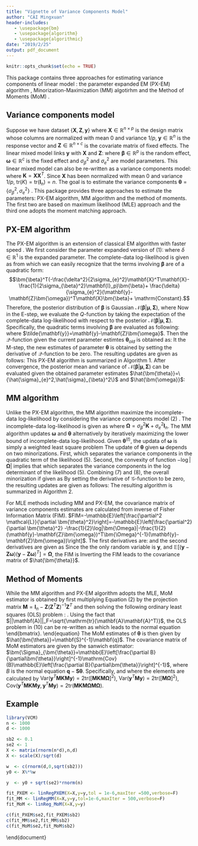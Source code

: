 ```yaml
---
title: "Vignette of Variance Components Model"
author: "CAI Mingxuan"
header-includes:
   - \usepackage{bm}
   - \usepackage{algorithm}
   - \usepackage{algorithmic}
date: "2019/2/25"
output: pdf_document
---
```


```r
knitr::opts_chunk$set(echo = TRUE)
```

\def\bfX {\mathbf{X}}
\def\bfy {\mathbf{y}}
\def\bfZ {\mathbf{Z}}
\def\bfK {\mathbf{K}}
\def\bfomega {\bm{\omega}}
\def\hbfomega {\hat{\bfomega}}
\def\sigb {\sigma_{\beta}^2}
\def\sige {\sigma_{e}^2}
\def\hsigb {\hat{\sigma}_{\beta}^2}
\def\hsige {\hat{\sigma}_{e}^2}
\def\bfbeta {\bm{\beta}}
\def\bftheta {\bm{\theta}}
\def\hbftheta {\hat{\bftheta}}
\def\bfthetaold {\bm{\theta}_{old}}
\def\bfSig {\bm{\Sigma}}
\def\bfmu {\bm{\mu}}
\def\tr {\mathrm{tr}}
\def\tbfy {\tilde{\bfy}}
\def\Var {\mathrm{Var}}
\def\bfomegat {\bfomega^{(t)}}
\def\siget {(\sigma_{e}^{(t)})^2}
\def\sigbt {(\sigma_{\beta}^{(t)})^2}
\def\bfOmega {\bm{\Omega}}
\def\bfOmegat {\bfOmega^{(t)}}
\def\bfM {\mathbf{M}}
\def\bfS {\mathbf{S}}
\def\bfq {\mathbf{q}}
\def\bfSigtheta {\bfSig_{\bftheta}}
\def\Cov {\mathrm{Cov}}

This package contains three approaches for estimating variance components of linear model \cite{Jiang2016}: the parameter expanded EM (PX-EM) algorithm \cite{Liu1998,Foulley2000}, Minorization-Maximization (MM) algotirhm \cite{Zhou2018} and the Method of Moments (MoM) \cite{Wu2018}.

## Variance components model

Suppose we have dataset $\{\bfX,\bfZ,\bfy\}$ where $\bfX\in\mathbb{R}^{n\times p}$ is the design matrix whose columns are normalized with mean 0 and variance $1/p$, $\bfy\in\mathbb{R}^{n}$ is the response vector and $\bfZ\in\mathbb{R}^{n\times c}$ is the covariate matrix of fixed effects. The linear mixed model links $\bfy$ with $\bfX$ and $\bfZ$:
\begin{equation}
\bfy = \bfZ\bfomega+\bfX\bfbeta+\mathbf{e},\ \ \bfbeta\sim\mathcal{N}(0,\sigb\mathbf{I}_p),\ \  \mathbf{e}\sim\mathcal{N}(0,\sige\mathbf{I}_n),
\end{equation}
where $\bfbeta\in\mathbb{R}^p$ is the random effect, $\bfomega\in\mathbb{R}^{c}$ is the fixed effect and $\sigb$ and $\sige$ are model parameters. This linear mixed model can also be re-written as a variance components model:
\begin{equation}
\bfy = \mathcal{N}(\bfZ\bfomega,\sigb\bfK+\sige\mathbf{I}_n),
\end{equation}
where $\bfK=\bfX\bfX^T$. Since $\bfX$ has been normalized with mean $0$ and variance $1/p$, $\tr(K)=\tr(\mathbf{I}_n)=n$. The goal is to estimate the variance components $\bftheta=\{\sigb,\sige\}$ \cite{Jiang2016}. This package provides three approaches to estimate the parameters: PX-EM algorithm, MM algorithm and the method of moments. The first two are based on maximum likelihood (MLE) approach and the third one adopts the moment matching approach.


## PX-EM algorithm
The PX-EM algorithm is an extension of classical EM algorithm with faster speed \cite{Liu1998,Foulley2000}. We first consider the parameter expanded version of (1):
\begin{equation*}
\bfy = \bfZ\bfomega + \delta\bfX\bfbeta + \mathbf{e},
\end{equation*}
where $\delta\in\mathbb{R}^1$ is the expanded parameter. The complete-data log-likelihood is given as
\begin{align}
\begin{split}
&\mathcal{L}=\log \Pr(\bfy,\bfbeta|\bftheta;\bfZ,\bfX)\\
=&-\frac{n}{2}\log(2\pi\sige) - \frac{1}{2\sige}||\bfy-\bfZ\bfomega - \delta\bfX\bfbeta||^2\\
&-\frac{p}{2}\log(2\pi\sigb) - \frac{1}{2\sigb}||\bfbeta||^2,
\end{split}
\end{align}
from which we can easily recognize that the terms involving $\bfbeta$ are of a quadratic form:
$$\bfbeta^T(-\frac{\delta^2}{2\sige}\bfX^T\bfX-\frac{1}{2\sigb}\mathbf{I}_p)\bfbeta + \frac{\delta}{\sige}(\bfy-\bfZ\bfomega)^T\bfX\bfbeta + \mathrm{Constant}.$$
Therefore, the posterior distribution of $\bfbeta$ is Gaussian $\mathcal{N}(\bfbeta|\bfmu,\bfSig)$, where 
\begin{align}
\begin{split}
&\bfSig^{-1} = \frac{\delta^2}{\sige}\bfX^T\bfX + \frac{1}{\sigb}\mathbf{I}_p,\\
&\bfmu = (\frac{\delta^2}{\sige}\bfX^T\bfX + \frac{1}{\sigb}\mathbf{I}_p)^{-1}\frac{\delta}{\sige}\bfX^T(\bfy-\bfZ\bfomega).
\end{split}\nonumber
\end{align}
Now in the E-step, we evaluate the $Q$-function by taking the expectation of the complete-data log-likelihood with respect to the posterior $\mathcal{N}(\bfbeta|\bfmu,\bfSig)$. Specifically, the quadratic terms involving $\bfbeta$ are evaluated as following:
\begin{align}
\begin{split}
	\mathbb{E}[||\tbfy - \delta\bfX\bfbeta||^2] &= \mathbb{E}[\tbfy^T\tbfy - 2\delta\tbfy^T\bfX\bfbeta + \delta^2\bfbeta^T\bfX^T\bfX\bfbeta]\\
	&= \tbfy^T\tbfy - 2\delta\tbfy^T\bfX\bfmu + \delta^2\tr(\bfX^T\bfX\bfSig),\\
	\mathbb{E}[||\bfbeta||^2] &= \bfmu^T\bfmu + \tr(\bfSig),
\end{split}\nonumber
\end{align}
where $\tbfy=\bfy-\bfZ\bfomega$. Then the $\mathcal{Q}$-function given the current parameter estimtes $\bfthetaold$ is obtained as:
\begin{align}
\begin{split}
	\mathcal{Q}(\bftheta|\bfthetaold) =& -\frac{n}{2}\log(2\pi\sige) - \frac{p}{2}\log(2\pi\sigb)\\
	& - \frac{1}{2\sige}||\bfy-\bfZ\bfomega - \delta\bfX\bfmu||^2 - \frac{1}{2\sigb}||\bfmu||^2\\
	& - \frac{1}{2\sigb}\bfmu^T\bfmu - \tr\left(\left(\frac{\delta^2}{2\sige}\bfX^T\bfX + \frac{1}{2\sigb}\mathbf{I}_{p}\right)\bfSig\right).
\end{split}\nonumber
\end{align}
It the M-step, the new estimates of parameter $\bftheta$ is obtained by setting the derivative of $\mathcal{Q}$-function to be zero. The resulting updates are given as follows:
\begin{align}
\begin{split}
	\delta&= \frac{(\bfy-\bfZ\bfomega)^T\bfX\bfmu}{\bfmu^T\bfX^T\bfX\bfmu + \tr(\bfX^T\bfX\bfSig)},\\
	\bfomega&= (\bfX^T\bfX)^{-1}\bfX^T(\bfy-\delta\bfX\bfmu),\\
	\sige&= \frac{1}{n}[||\bfy-\bfZ\bfomega - \delta\bfX\bfmu||^2+\delta^2\tr(\bfX^T\bfX\bfSig)],\\
	\sigb&= \frac{1}{p}[\bfmu^T\bfmu + \tr(\bfSig)].
\end{split}\nonumber
\end{align}
This PX-EM algorithm is summarized in Algorithm 1. After convergence, the posterior mean and variance of $\mathcal{N}(\bfbeta|\bfmu,\bfSig)$ can be evaluated given the obtained parameter estimates $\hbftheta=\{\hsige,\hsigb\}$ and $\hbfomega$:
\begin{align}
\begin{split}
	&\bfSig^{-1} = \frac{1}{\hsige}\bfX^T\bfX+\frac{1}{\hsigb}\mathbf{I}_{p},\\
	&\bfmu = \left(\frac{1}{\hsige}\bfX^T\bfX+\frac{1}{\hsigb}\mathbf{I}_{p}\right)^{-1}\frac{1}{\hsige}\bfX^T(\bfy-\bfZ\hbfomega).
\end{split}
\end{align}


\begin{algorithm}
\caption{PX-EM algorithm for model (1)}
\begin{algorithmic}
\STATE {Initialization: Parameters are initialized by setting $\bfomega=(\bfZ^T\bfZ)^{-1}\bfZ^T\bfy$, $\sige=\sigb=\Var(y-\bfZ\bfomega)$}.
\REPEAT 
\STATE \textbf{E-step:} At the $t$-th iteration, evaluate the posterior $\mathcal{N}(\bfbeta|\bfmu,\bfSig)$ given the current parameter estimates $\bftheta^{(t)}=\{\siget,\sigbt\}$, $\bfomegat$ and set $\delta^{(t)}=1$: 
\begin{align}
\begin{split}
\bfSig^{-1} &= \frac{(\delta^{(t)})^{2}}{\siget}\bfX^T\bfX+\frac{1}{\sigbt}\mathbf{I}_{p},\\
\bfmu &= \left(\frac{(\delta^{(t)})^{2}}{\siget}\bfX^T\bfX+\frac{1}{\sigbt}\mathbf{I}_{p}\right)^{-1}\frac{(\delta^{(t)})^{2}}{\siget}\bfX^T(\bfy-\bfZ\bfomegat)
\end{split}\nonumber
\end{align}
\STATE \textbf{M-step:} Update the model parameters by 
\begin{align}
\begin{split}
	\delta^{(t+1)}&= \frac{(\bfy-\bfZ\bfomegat)^T\bfX\bfmu}{\bfmu^T\bfX^T\bfX\bfmu + \tr(\bfX^T\bfX\bfSig)},\\
	\bfomega^{(t+1)}&= (\bfX^T\bfX)^{-1}\bfX^T(\bfy-\delta\bfX\bfmu),\\
	(\sigma_{e}^{(t+1)})^2&= \frac{1}{n_r}[||\bfy-\bfZ\bfomegat - \delta\bfX\bfmu||^2+\delta^2\tr(\bfX^T\bfX\bfSig)],\\
	(\sigma_{\beta}^{(t+1)})^2&= \frac{1}{p}[\bfmu^T\bfmu + \tr(\bfSig)].
\end{split}\nonumber
\end{align}
\STATE \textbf{Reduction-step:} Rescale $(\sigma_{e}^{(t+1)})^2=(\delta^{(t+1)})^2(\sigma_{e}^{(t+1)})^2$ and reset $\delta^{(t+1)}=1$.
\UNTIL{the incomplete-data log-likelihood stop increasing or maximum iteration reached}
\end{algorithmic}
\end{algorithm}



## MM algorithm
Unlike the PX-EM algorithm, the MM algorithm maximize the incomplete-data log-likelihood by considering the variance components model (2) \cite{Zhou2018}. The incomplete-data log-likelihood is given as
\begin{equation}
\log\Pr(\bfy|\bftheta;\bfZ,\bfK)=-\frac{1}{2}\log|\bfOmega| - \frac{1}{2}(\bfy-\bfZ\bfomega)^T\bfOmega(\bfy-\bfZ\bfomega),
\end{equation}
where $\bfOmega=\sigb\bfK+\sige\mathbf{I}_n$. The MM algorithm updates $\bfomega$ and $\bftheta$ alternatively by iteratively maximizing the lower bound of incomplete-data log-likelihood. Given $\bftheta^{(t)}$, the updata of $\bfomega$ is simply a weighted least square problem
\begin{equation}
\bfomegat = (\bfZ^T\bfOmegat\bfZ)^{-1}\bfZ^T(\bfOmega^{(t)})^{-1}\bfy.
\end{equation}
The update of $\bftheta$ given $\bfomega$ depends on two minorizations. First, 
\begin{equation}
-(\bfy-\bfZ\bfomega)^T(\bfOmegat)^{-1}(\frac{(\sigma_{\beta}^{(t)})^4}{\sigb}\bfK+\frac{(\sigma_{e}^{(t)})^4}{\sige})(\bfOmegat)^{-1}(\bfy-\bfZ\bfomega)\leq - \frac{1}{2}(\bfy-\bfZ\bfomega)^T\bfOmega(\bfy-\bfZ\bfomega),
\end{equation}
which separates the variance components in the quadratic term of the likelihood (5). Second, the convexity of function $-\log|\bfOmega|$ implies that
\begin{equation}
-\log|\bfOmegat| - \tr((\bfOmegat)^{-1}(\bfOmega-\bfOmegat))\leq-\frac{1}{2}\log|\bfOmega|,
\end{equation}
which separates the variance components in the log determinant of the likelihood (5). Combining (7) and (8), the overall minorization if given as
\begin{align}
\begin{split}
&\mathcal{G}(\bftheta|\bfthetaold)\\
=& - \log|\bfOmegat|-\frac{1}{2}\tr((\bfOmegat)^{-1}\bfOmega) - \frac{1}{2}(\bfy-\bfZ\bfomegat)^T(\bfOmegat)^{-1}(\frac{(\sigma_{\beta}^{(t)})^4}{\sigb}\bfK+\frac{(\sigma_{e}^{(t)})^4}{\sige})(\bfOmegat)^{-1}(\bfy-\bfZ\bfomegat)\\
=&- \log|\bfOmegat|-\frac{\sigb}{2}\tr((\bfOmegat)^{-1}\bfK) - \frac{1}{2}\frac{(\sigma_{\beta}^{(t)})^4}{\sigb}(\bfy-\bfZ\bfomegat)^T(\bfOmegat)^{-1}\bfK(\bfOmegat)^{-1}(\bfy-\bfZ\bfomegat) \\
& -\frac{\sige}{2}\tr((\bfOmegat)^{-1}) - \frac{1}{2}\frac{(\sigma_{e}^{(t)})^4}{\sige}(\bfy-\bfZ\bfomegat)^T(\bfOmegat)^{-2}(\bfy-\bfZ\bfomegat).
\end{split}
\end{align}
By setting the derivative of $\mathcal{G}$-function to be zero, the resulting updates are given as follows:
\begin{align}
\begin{split}
(\sigma_{\beta}^{(t+1)})^2 &= (\sigma_{\beta}^{(t)})^2\sqrt{\frac{(\bfy-\bfZ\bfomegat)^T(\bfOmegat)^{-1}\bfK(\bfOmegat)^{-1}(\bfy-\bfZ\bfomegat)}{\tr((\bfOmegat)^{-1}\bfK)}}\\
(\sigma_e^{(t+1)})^2 &= (\sigma_e^{(t+1)})^2\sqrt{\frac{(\bfy-\bfZ\bfomegat)^T(\bfOmegat)^{-2}(\bfy-\bfZ\bfomegat)}{\tr((\bfOmegat)^{-1})}}.
\end{split}\nonumber
\end{align}
The resulting algorithm is summarized in Algorithm 2.

\begin{algorithm}
\caption{MM algorithm for model (2)}
\begin{algorithmic}
\STATE {Initialization: Parameters are initialized by setting $\bfomega=(\bfZ^T\bfZ)^{-1}\bfZ^T\bfy$, $\sige=\sigb=\Var(y-\bfZ\bfomega)$}.
\REPEAT 
\STATE 
\begin{align}
\begin{split}
\bfOmegat &= (\sigma_{\beta}^{(t)})^2\bfK+(\sigma_e^{(t+1)})^2\mathbf{I}_n,\\
\bfomegat &= (\bfZ^T\bfOmegat\bfZ)^{-1}\bfZ^T(\bfOmega^{(t)})^{-1}\bfy,\\
(\sigma_{\beta}^{(t+1)})^2 &= (\sigma_{\beta}^{(t)})^2\sqrt{\frac{(\bfy-\bfZ\bfomegat)^T(\bfOmegat)^{-1}\bfK(\bfOmegat)^{-1}(\bfy-\bfZ\bfomegat)}{\tr((\bfOmegat)^{-1}\bfK)}},\\
(\sigma_e^{(t+1)})^2 &= (\sigma_e^{(t+1)})^2\sqrt{\frac{(\bfy-\bfZ\bfomegat)^T(\bfOmegat)^{-2}(\bfy-\bfZ\bfomegat)}{\tr((\bfOmegat)^{-1})}}.
\end{split}\nonumber
\end{align}
\UNTIL{the incomplete-data log-likelihood stop increasing or maximum iteration reached}
\end{algorithmic}
\end{algorithm}
For MLE methods including MM and PX-EM, the covariance matrix of variance components estimates are calculated from inverse of Fisher Information Matrix (FIM). $FIM=-\mathbb{E}\left[\frac{\partial^2 \mathcal{L}}{\partial \bftheta^2}\right]=-\mathbb{E}\left[\frac{\partial^2}{\partial \bftheta^2} -\frac{1}{2}\log|\bfOmega|-\frac{1}{2}(\bfy-\bfZ\bfomega)^T\bfOmega^{-1}(\bfy-\bfZ\bfomega)\right]$. The first derivatives are: 
\begin{align}
\begin{split}
\frac{\partial\mathcal{L}}{\partial\sigma_g^2}&=\frac{1}{2}\tr\left[-\bfOmega^{-1}\bfK+(\bfy-\bfZ\bfomega)^T\bfOmega^{-1}\bfK\bfOmega^{-1}(\bfy-\bfZ\bfomega)\right],\\
\frac{\partial\mathcal{L}}{\partial\sigma_e^2}&=\frac{1}{2}\tr\left[-\bfOmega^{-1}+(\bfy-\bfZ\bfomega)^T\bfOmega^{-2}(\bfy-\bfZ\bfomega)\right];
\end{split}
\end{align}
and the second derivatives are given as
\begin{align}
\begin{split}
\frac{\partial^2\mathcal{L}}{\partial(\sigma_g^2)^2}&=\frac{1}{2}\tr\left[(\bfOmega^{-1}\bfK)^2-2(\bfOmega^{-1}\bfK)^2\bfOmega^{-1}(\bfy-\bfZ\bfomega)(\bfy-\bfZ\bfomega)^T\right],\\
\frac{\partial^2\mathcal{L}}{\partial(\sigma_e^2)^2}&=\frac{1}{2}\tr\left[\bfOmega^{-2}-2\bfOmega^{-3}(\bfy-\bfZ\bfomega)(\bfy-\bfZ\bfomega)^T\right],\\
\frac{\partial^2\mathcal{L}}{\partial\sigma_g^2\partial\sigma_e^2}&=\frac{1}{2}\tr\left[\bfOmega^{-1}\bfK\bfOmega^{-1}-(\bfOmega^{-1}\bfK\bfOmega^{-2}+\bfOmega^{-2}\bfK\bfOmega^{-1})(\bfy-\bfZ\bfomega)(\bfy-\bfZ\bfomega)^T\right].
\end{split}
\end{align}
Since the the only random variable is $\bfy$, and $\mathbb{E}[(\bfy-\bfZ\bfomega)(\bfy-\bfZ\bfomega)^T]=\bfOmega$, the FIM is 
\begin{align}
FIM=&-\frac{1}{2}\begin{bmatrix} \tr[(\bfOmega^{-1}\bfK)^2]-2\tr[(\bfOmega^{-1}\bfK)^2] & \tr(\bfOmega^{-1}\bfK\bfOmega^{-1})-2\tr(\bfOmega^{-1}\bfK\bfOmega^{-1})\\ \cdot & \tr[\bfOmega^{-2}]-2\tr[\bfOmega^{-2}] \end{bmatrix}\\
=&\frac{1}{2}\begin{bmatrix} \tr[(\bfOmega^{-1}\bfK)^2] & \tr(\bfOmega^{-1}\bfK\bfOmega^{-1})\\ \cdot & \tr[\bfOmega^{-2}] \end{bmatrix}.
\end{align}
Inverting the FIM leads to the covariance matrix of $\hbftheta$.


## Method of Moments
While the MM algorithm and PX-EM algorithm adopts the MLE, MoM estimator is obtained by first multiplying Equation (2) by the projection matrix $\bfM=\mathbf{I}_{n}-\bfZ(\bfZ^T\bfZ)^{-1}\bfZ^T$ and then solving the following ordinary least squares (OLS) problem \cite{Wu2018}:
\begin{equation}
argmin_{\sigb,\sige}||(\bfM\bfy)^T(\bfM\bfy)-(\sigb\bfM\bfK\bfM+\sige\bfM)||_F^2,
\end{equation}
. Using the fact that $||\mathbf{A}||_F=\sqrt{\tr(\mathbf{A}\mathbf{A}^T)}$, the OLS problem in (10) can be re-written as
\begin{equation*}
argmin_{\sigb,\sige}\tr[((\bfM\bfy)^T(\bfM\bfy)-(\sigb\bfM\bfK\bfM+\sige\bfM))((\bfM\bfy)^T(\bfM\bfy)-(\sigb\bfM\bfK\bfM+\sige\bfM))^T],
\end{equation*}
which leads to the normal equation
\begin{equation}
	\bfS\bftheta=\bfq, 
\end{equation}
\begin{equation}
	\mathrm{with}\ \bfS = 
	\begin{bmatrix}
		 \tr(\bfM\bfK\bfM\bfK) & \tr(\bfM\bfK)\\
		\tr(\bfM\bfK) & n-c
		
	\end{bmatrix},\ 
	\bftheta=
	\begin{bmatrix}
		\sigb\\
		\sige
	\end{bmatrix},\ 
	\bfq=
	\begin{bmatrix}
		\bfy^T\bfM\bfK\bfM\bfy\\
		\bfy^T\bfM\bfy
	\end{bmatrix}. \nonumber
\end{equation}
The MoM estimates of $\bftheta$ is then given by $\hbftheta=\bfS^{-1}\bfq$. The covariance matrix of MoM estimators are given by the sanwich estimator: $\bfSigtheta=\mathbb{E}\left[\frac{\partial B}{\partial\bftheta}\right]^{-1}\Cov(B)\mathbb{E}\left[\frac{\partial B}{\partial\bftheta}\right]^{-1}$, where $B$ is the normal equation $\bfq-\bfS\bftheta$. Specifically,
\begin{equation}
\mathbb{E}\left[\frac{\partial B}{\partial\theta}\right]^{-1}=\bfS^{-1},
\end{equation}
and
\begin{equation}
\Cov(B)=\Cov(\begin{bmatrix} \bfy^T\bfM\bfK\bfM\bfy\\\bfy^T\bfM\bfy\end{bmatrix})=\begin{bmatrix} \Var(\bfy^T\bfM\bfK\bfM\bfy) & \Cov(\bfy^T\bfM\bfK\bfM\bfy,\bfy^T\bfM\bfy)\\\Cov(\bfy^T\bfM\bfK\bfM\bfy,\bfy^T\bfM\bfK\bfM\bfy) & \Var(\bfy^T\bfM\bfy)\end{bmatrix},
\end{equation}
where the elements are calculated by $\Var(\bfy^T\bfM\bfK\bfM\bfy)=2\tr([\bfM\bfK\bfM\bfOmega]^2)$, $\Var(\bfy^T\bfM\bfy)=2\tr([\bfM\bfOmega]^2)$, $\Cov(\bfy^T\bfM\bfK\bfM\bfy,\bfy^T\bfM\bfy)=2\tr(\bfM\bfK\bfM\bfOmega\bfM\bfOmega)$. 

## Example
```r
library(VCM)
n <- 1000
d <- 1000

sb2 <- 0.1
se2 <- 1
X <- matrix(rnorm(n*d),n,d)
X <- scale(X)/sqrt(d)

w  <- c(rnorm(d,0,sqrt(sb2)))
y0 <- X%*%w

y  <- y0 + sqrt(se2)*rnorm(n)

fit_PXEM <- linRegPXEM(X=X,y=y,tol = 1e-6,maxIter =500,verbose=F)
fit_MM <- linRegMM(X=X,y=y,tol=1e-6,maxIter = 500,verbose=F)
fit_MoM <- linReg_MoM(X=X,y=y)

c(fit_PXEM$se2,fit_PXEM$sb2)
c(fit_MM$se2,fit_MM$sb2)
c(fit_MoM$se2,fit_MoM$sb2)
```

\begin{thebibliography}{77}     

\small       

\bibitem{Jiang2016} Jiang, J., Li, C., Paul, D., Yang, C., \& Zhao, H. (2016). On high-dimensional misspecified mixed model analysis in genome-wide association study. \textit{The Annals of Statistics}, 44(5), 2127-2160.

\bibitem{Liu1998} Liu, C., Rubin, D. B., \& Wu, Y. N. (1998). Parameter expansion to accelerate EM: the PX-EM algorithm. \textit{Biometrika}, 85(4), 755-770.

\bibitem{Foulley2000} Foulley, J. L., \& Van Dyk, D. A. (2000). The PX-EM algorithm for fast stable fitting of Henderson's mixed model. \textit{Genetics Selection Evolution}, 32(2), 143.

\bibitem{Zhou2018} Zhou, H., Hu, L., Zhou, J., \& Lange, K. (2018). MM algorithms for variance components models. \textit{Journal of Computational and Graphical Statistics}, (just-accepted), 1-30.
    
\bibitem{Wu2018} Wu, Y., \& Sankararaman, S. (2018). A scalable estimator of SNP heritability for biobank-scale data. \textit{Bioinformatics}, 34(13), i187-i194.


\end{thebibliography}     

\end{document} 
